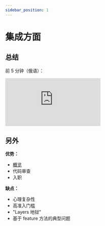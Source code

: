 ```yaml
---
sidebar_position: 1
---
```


# 集成方面

## 总结

前 5 分钟（俄语）：

<iframe className="youtube" src="https://www.youtube.com/embed/TFA6zRO_Cl0?start=2110" title="YouTube video player" frameborder="0" allow="accelerometer; autoplay; clipboard-write; encrypted-media; gyroscope; picture-in-picture" allowfullscreen></iframe>

## 另外

**优势：**
- [概览](/docs/get-started/overview)
- 代码审查
- 入职


**缺点：**
- 心理复杂性
- 高准入门槛
- "Layers 地狱"
- 基于 feature 方法的典型问题

